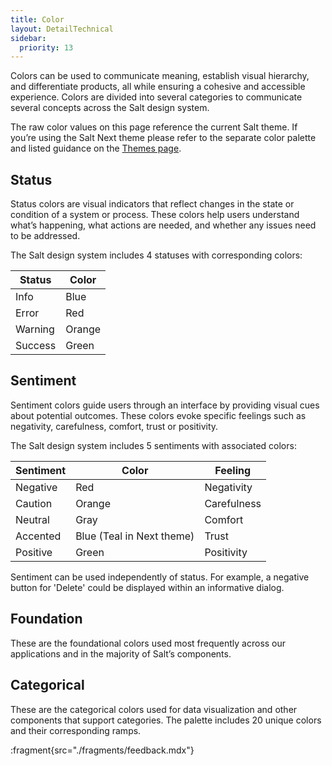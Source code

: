 ```yaml
---
title: Color
layout: DetailTechnical
sidebar:
  priority: 13
---
```


Colors can be used to communicate meaning, establish visual hierarchy, and differentiate products, all while ensuring a cohesive and accessible experience. Colors are divided into several categories to communicate several concepts across the Salt design system.

The raw color values on this page reference the current Salt theme. If you’re using the Salt Next theme please refer to the separate color palette and listed guidance on the [Themes page](/salt/themes/index).

## Status

Status colors are visual indicators that reflect changes in the state or condition of a system or process. These colors help users understand what’s happening, what actions are needed, and whether any issues need to be addressed.

The Salt design system includes 4 statuses with corresponding colors:

| Status  | Color  |
| ------- | ------ |
| Info    | Blue   |
| Error   | Red    |
| Warning | Orange |
| Success | Green  |

## Sentiment

Sentiment colors guide users through an interface by providing visual cues about potential outcomes. These colors evoke specific feelings such as negativity, carefulness, comfort, trust or positivity.

The Salt design system includes 5 sentiments with associated colors:

| Sentiment | Color                     | Feeling     |
| --------- | ------------------------- | ----------- |
| Negative  | Red                       | Negativity  |
| Caution   | Orange                    | Carefulness |
| Neutral   | Gray                      | Comfort     |
| Accented  | Blue (Teal in Next theme) | Trust       |
| Positive  | Green                     | Positivity  |

Sentiment can be used independently of status. For example, a negative button for 'Delete' could be displayed within an informative dialog.

## Foundation

These are the foundational colors used most frequently across our applications and in the majority of Salt’s components.

<FoundationColorView group="foundation" />

## Categorical

These are the categorical colors used for data visualization and other components that support categories. The palette includes 20 unique colors and their corresponding ramps.

<FoundationColorView group="categorical" />

:fragment{src="./fragments/feedback.mdx"}
